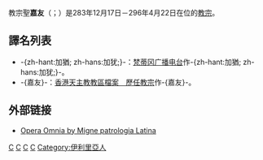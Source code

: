 {{unreferenced|time=2019-09-07T18:11:06+00:00}}
{{Expand|time=2014-09-04}}
{{NoteTA
|G1=Popes
}}
{{Infobox Christian leader
|type=Pope
| honorific-prefix = 教宗
|name=聖嘉友<br>Sanctus Caius PP.
|image=PCaius.jpg
|imgw=250px
|birth_name=Caius或Gaius
|term_start=283年12月17日
|term_end=296年4月22日
|predecessor=[[教宗恩狄|教宗恩狄]]
|successor=[[教宗玛策林|教宗才林]]
|birth_date=（日期不詳）
|birth_place=[[達爾馬提亞|達爾馬提亞]]
|death_date=296年4月22日
|death_place=[[西羅馬帝國|西羅馬帝國]][[羅馬|羅馬]]
}}

{{infobox popestyles
|papal name=Pope Caius
|dipstyle=教宗閣下
|offstyle=教宗閣下
|relstyle=聖父
|deathstyle=[[基督教聖人|聖人]]
}}

教宗聖'''嘉友'''（{{lang-la|Sanctus Caius PP.}}；{{bd|245年||296年|4月22日}}）是283年12月17日－296年4月22日在位的[[教宗|教宗]]。

== 譯名列表 ==

* -{zh-hant:加猶; zh-hans:加犹;}-：[https://web.archive.org/web/20040906201343/http://www.radiovaticana.org/cinesegb/santuari/34catacombe.html 梵蒂冈广播电台]作-{zh-hant:加猶; zh-hans:加犹;}-。
* -{嘉友}-：[https://web.archive.org/web/20051023073732/http://archives.catholic.org.hk/popes/index.htm 香港天主教教區檔案　歷任教宗]作-{嘉友}-。

== 外部链接 ==

* [https://web.archive.org/web/20100115083153/http://www.documentacatholicaomnia.eu/01_01_0283-0296-_Caius,_Sanctus.html Opera Omnia by Migne patrologia Latina]


{{教宗|[[教宗恩狄|教宗恩狄]]|[[教宗玛策林|教宗才林]]|283年12月17日－296年4月22日}}

{{Popes}}
{{Catholicism}}
{{History of the Roman Catholic Church}}

{{天主教聖人}}
{{Authority control}}
[[Category:教宗|C]]
[[Category:教宗圣人|C]]
[[Category:基督教圣人|C]]
[[Category:意大利出生的教宗|C]]
[[Category:伊利里亞人|Category:伊利里亞人]]